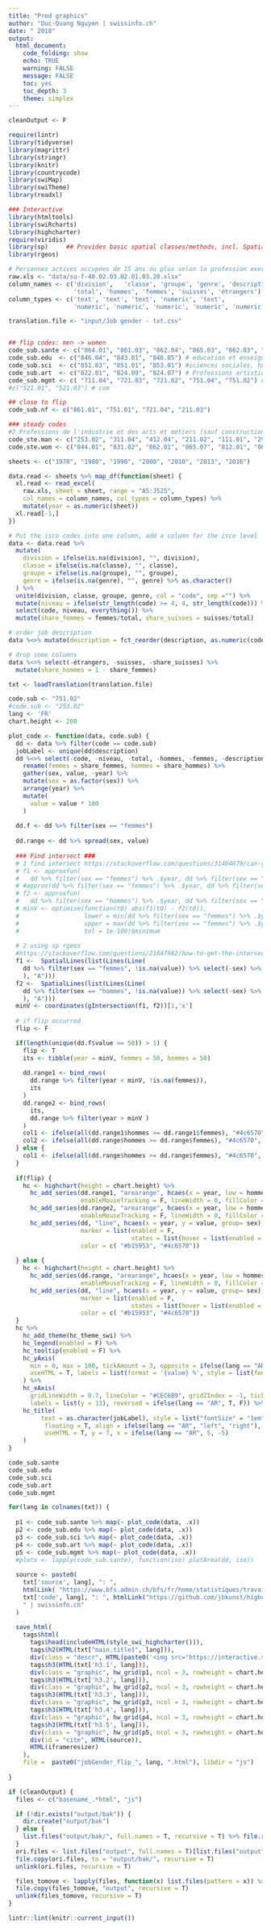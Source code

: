 ```yaml
---
title: "Prod graphics"
author: "Duc-Quang Nguyen | swissinfo.ch"
date: " 2018"
output: 
  html_document:
    code_folding: show
    echo: TRUE
    warning: FALSE
    message: FALSE
    toc: yes
    toc_depth: 3
    theme: simplex
---
```


```r
cleanOutput <- F

require(lintr)
library(tidyverse)
library(magrittr)
library(stringr)
library(knitr)
library(countrycode)
library(swiMap)
library(swiTheme)
library(readxl)

### Interactive 
library(htmltools)
library(swiRcharts)
library(highcharter)
require(viridis)
library(sp)     ## Provides basic spatial classes/methods, incl. SpatialLines
library(rgeos)  

# Personnes actives occupées de 15 ans ou plus selon la profession exercée (nomenclature: NSP 2000), le sexe et la nationalité
raw.xls <- "data/su-f-40.02.03.02.01.03.20.xlsx"
column_names <- c('division',	'classe', 'groupe', 'genre', 'description', 
                  'total', 'hommes', 'femmes', 'suisses', 'étrangers')
column_types <- c('text', 'text', 'text', 'numeric', 'text', 
                  'numeric', 'numeric', 'numeric', 'numeric', 'numeric')

translation.file <- "input/Job gender - txt.csv"


## flip codes: men -> women
code_sub.sante <- c("864.01", "861.03", "862.04", "865.03", "862.03", "862.07") # sante
code_sub.edu  <- c("846.04", "843.01", "846.05") # education et enseignement 
code_sub.sci  <- c("851.03", "851.01", "853.01") #sciences sociales, humaines, naturelles, physiques et exactes
code_sub.art  <- c("822.01", "824.09", "824.07") # Professions artistiques
code_sub.mgmt <- c( "711.04", "721.03", "721.02", "751.04", "751.02") #management, de l'administration, de la banque et des assurances et professions judiciaires
#c("521.01", "521.03") # com

## close to flip
code_sub.nf <- c("861.01", "751.01", "721.04", "211.03")

### steady codes
#2 Professions de l'industrie et des arts et métiers (sauf construction) # 3 Professions de la technique et de l'informatique # 4 Professions de la construction et de l'exploitation minière
code_ste.man <- c("253.02", "311.04", "412.04", "211.02", "111.01", "291.03", "211.01", "532.04")  
code.ste.wom <- c("844.01", "831.02", "862.01", "865.07", "812.01", "865.04", "862.08", "114.02", "845.01", "861.02")

```

```r
sheets <- c("1970", "1980", "1990", "2000", "2010", "2013", "2016")

data.read <- sheets %>% map_df(function(sheet) {
  xl.read <- read_excel(
    raw.xls, sheet = sheet, range = "A5:J525", 
    col_names = column_names, col_types = column_types) %>% 
    mutate(year = as.numeric(sheet))
  xl.read[-1,]
})

# Put the isco codes into one column, add a column for the isco level
data <- data.read %>% 
  mutate(
    division = ifelse(is.na(division), "", division),
    classe = ifelse(is.na(classe), "", classe),
    groupe = ifelse(is.na(groupe), "", groupe),
    genre = ifelse(is.na(genre), "", genre) %>% as.character()
  ) %>%
  unite(division, classe, groupe, genre, col = "code", sep ="") %>%
  mutate(niveau = ifelse(str_length(code) >= 4, 4, str_length(code))) %>%
  select(code, niveau, everything()) %>%
  mutate(share_femmes = femmes/total, share_suisses = suisses/total) 

# order job description
data %<>% mutate(description = fct_reorder(description, as.numeric(code)))

# drop some columns
data %<>% select(-étrangers, -suisses, -share_suisses) %>%
  mutate(share_hommes = 1 - share_femmes)

txt <- loadTranslation(translation.file) 
```

```r
code.sub <- "751.02"
#code.sub <- "253.02"
lang <- 'FR'
chart.height <- 200

plot_code <- function(data, code.sub) {
  dd <- data %>% filter(code == code.sub) 
  jobLabel <- unique(dd$description)
  dd %<>% select(-code, -niveau, -total, -hommes, -femmes, -description) %>%
    rename(femmes = share_femmes, hommes = share_hommes) %>%
    gather(sex, value, -year) %>%
    mutate(sex = as.factor(sex)) %>%
    arrange(year) %>%
    mutate(
      value = value * 100
    )
  
  dd.f <- dd %>% filter(sex == "femmes")
  
  dd.range <- dd %>% spread(sex, value)
  
  ### Find intersect ###
  # 1 find intersect https://stackoverflow.com/questions/31404679/can-ggplot2-find-the-intersections-or-is-there-any-other-neat-way
  # f1 <- approxfun(
  #   dd %>% filter(sex == "femmes") %>% .$year, dd %>% filter(sex == "femmes") %>% .$value)
  # #approx(dd %>% filter(sex == "femmes") %>% .$year, dd %>% filter(sex == "femmes") %>% .$value)
  # f2 <- approxfun(
  #   dd %>% filter(sex == "hommes") %>% .$year, dd %>% filter(sex == "hommes") %>% .$value)
  # minV <- optimise(function(t0) abs(f1(t0) - f2(t0)),
  #                  lower = min(dd %>% filter(sex == "femmes") %>% .$year), 
  #                  upper = max(dd %>% filter(sex == "femmes") %>% .$year), 
  #                  tol = 1e-100)$minimum
  
  # 2 using sp rgeos
  #https://stackoverflow.com/questions/21647982/how-to-get-the-intersection-point-of-two-vector
  f1 <-  SpatialLines(list(Lines(Line(
    dd %>% filter(sex == "femmes", !is.na(value)) %>% select(-sex) %>% as.matrix()
    ), "A")))
  f2 <-  SpatialLines(list(Lines(Line(
    dd %>% filter(sex == "hommes", !is.na(value)) %>% select(-sex) %>% as.matrix()
    ), "A")))
  minV <- coordinates(gIntersection(f1, f2))[1,'x']
  
  # if flip occurred
  flip <- F

  if(length(unique(dd.f$value >= 50)) > 1) {
    flip <- T
    its <- tibble(year = minV, femmes = 50, hommes = 50)
    
    dd.range1 <- bind_rows(
      dd.range %>% filter(year < minV, !is.na(femmes)),
      its
    )
    dd.range2 <- bind_rows(
      its,
      dd.range %>% filter(year > minV )
    )
    col1 <- ifelse(all(dd.range1$hommes >= dd.range1$femmes), "#4c6570", "#b15953")
    col2 <- ifelse(all(dd.range$hommes >= dd.range$femmes), "#4c6570", "#b15953")
  } else {
    col1 <- ifelse(all(dd.range$hommes >= dd.range$femmes), "#4c6570", "#b15953")
  }
  
  if(flip) {
    hc <- highchart(height = chart.height) %>%  
      hc_add_series(dd.range1, "arearange", hcaes(x = year, low = hommes, high = femmes), 
                    enableMouseTracking = F, lineWidth = 0, fillColor = hex_to_rgba(col1, 0.5)) %>%
      hc_add_series(dd.range2, "arearange", hcaes(x = year, low = hommes, high = femmes), 
                    enableMouseTracking = F, lineWidth = 0, fillColor = hex_to_rgba(col2, 0.5)) %>%
      hc_add_series(dd, "line", hcaes(x = year, y = value, group= sex),
                    marker = list(enabled = F, 
                                  states = list(hover = list(enabled = F))), lineWidth = 1, 
                    color = c( "#b15953", "#4c6570"))
      
  } else {
    hc <- highchart(height = chart.height) %>%  
      hc_add_series(dd.range, "arearange", hcaes(x = year, low = hommes, high = femmes), 
                    enableMouseTracking = F, lineWidth = 0, fillColor = hex_to_rgba(col1, 0.5)) %>%
      hc_add_series(dd, "line", hcaes(x = year, y = value, group= sex),
                    marker = list(enabled = F, 
                                  states = list(hover = list(enabled = F))), lineWidth = 1, 
                    color = c( "#b15953", "#4c6570"))
  }
  hc %>%
    hc_add_theme(hc_theme_swi) %>%
    hc_legend(enabled = F) %>%
    hc_tooltip(enabled = F) %>%
    hc_yAxis(
      min = 0, max = 100, tickAmount = 3, opposite = ifelse(lang == "AR", T, F),
      useHTML = T, labels = list(format = '{value} %', style = list(fontSize = "0.8em"))
    ) %>%
    hc_xAxis(
      gridLineWidth = 0.7, lineColor = "#CEC6B9", gridZIndex = -1, tickLength = 0, 
      labels = list(y = 13), reversed = ifelse(lang == "AR", T, F)) %>%
    hc_title(
         text = as.character(jobLabel), style = list("fontSize" = "1em", "color" = '#193442', fontWeight = "normal"),
          floating = T, align = ifelse(lang == "AR", "left", "right"), 
          useHTML = T, y = 7, x = ifelse(lang == "AR", 5, -5)
    )
}
```

```r
code_sub.sante
code_sub.edu 
code_sub.sci 
code_sub.art 
code_sub.mgmt 

for(lang in colnames(txt)) {
  
  p1 <- code_sub.sante %>% map(~ plot_code(data, .x))
  p2 <- code_sub.edu %>% map(~ plot_code(data, .x))
  p3 <- code_sub.sci %>% map(~ plot_code(data, .x))
  p4 <- code_sub.art %>% map(~ plot_code(data, .x))
  p5 <- code_sub.mgmt %>% map(~ plot_code(data, .x))
  #plots <- lapply(code_sub.sante), function(iso) plotArea(dd, iso))
  
  source <- paste0(
    txt['source', lang], ": ",
    htmlLink( "https://www.bfs.admin.ch/bfs/fr/home/statistiques/travail-remuneration/activite-professionnelle-temps-travail/actifs-occupes/profession-situation-profession.assetdetail.4362786.html", txt['source.name', lang] ), " | ",
    txt['code', lang], ": ", htmlLink("https://github.com/jbkunst/highcharter", txt['code.name', lang]),
    " | swissinfo.ch"
  )
  
  save_html(
    tags$html(
      tags$head(includeHTML(style_swi_highcharter())),
      tags$h2(HTML(txt["main.title1", lang])),
      div(class = "descr", HTML(paste0('<img src="https://interactive.swissinfo.ch/assets/Interactive_icon.svg.png" width="12" align="top">&nbsp; '))),
      tags$h3(HTML(txt['h3.1', lang])),
      div(class = "graphic", hw_grid(p1, ncol = 3, rowheight = chart.height)),
      tags$h3(HTML(txt['h3.2', lang])),
      div(class = "graphic", hw_grid(p2, ncol = 3, rowheight = chart.height)),
      tags$h3(HTML(txt['h3.3', lang])),
      div(class = "graphic", hw_grid(p3, ncol = 3, rowheight = chart.height)),
      tags$h3(HTML(txt['h3.4', lang])),
      div(class = "graphic", hw_grid(p4, ncol = 3, rowheight = chart.height)),
      tags$h3(HTML(txt['h3.5', lang])),
      div(class = "graphic", hw_grid(p5, ncol = 3, rowheight = chart.height)),
      div(id = "cite", HTML(source)),
      HTML(iframeresizer)  
    ),
    file =  paste0("jobGender_flip_", lang, ".html"), libdir = "js")  
  
}

```

```r
if (cleanOutput) {
  files <- c("basename_.*html", "js")

  if (!dir.exists("output/bak")) {
    dir.create("output/bak")
  } else {
    list.files("output/bak/", full.names = T, recursive = T) %>% file.remove()
  }
  ori.files <- list.files("output", full.names = T)[list.files("output") != "bak"]
  file.copy(ori.files, to = "output/bak/", recursive = T)
  unlink(ori.files, recursive = T)

  files_tomove <- lapply(files, function(x) list.files(pattern = x)) %>% unlist()
  file.copy(files_tomove, "output", recursive = T)
  unlink(files_tomove, recursive = T)
}
```

```r
lintr::lint(knitr::current_input())
```
